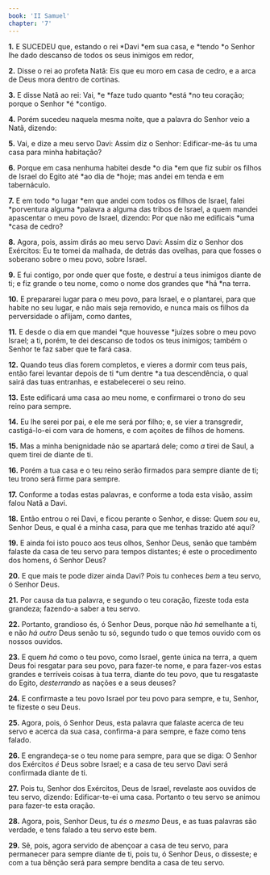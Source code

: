 ```yaml
---
book: 'II Samuel'
chapter: '7'
---
```


**1.** E SUCEDEU que, estando o rei *Davi *em sua casa, e *tendo *o Senhor lhe dado descanso de todos os seus inimigos em redor,

**2.** Disse o rei ao profeta Natã: Eis que eu moro em casa de cedro, e a arca de Deus mora dentro de cortinas.

**3.** E disse Natã ao rei: Vai, *e *faze tudo quanto *está *no teu coração; porque o Senhor *é *contigo.

**4.** Porém sucedeu naquela mesma noite, que a palavra do Senhor veio a Natã, dizendo:

**5.** Vai, e dize a meu servo Davi: Assim diz o Senhor: Edificar-me-ás tu uma casa para minha habitação?

**6.** Porque em casa nenhuma habitei desde *o dia *em que fiz subir os filhos de Israel do Egito até *ao dia de *hoje; mas andei em tenda e em tabernáculo.

**7.** E em todo *o lugar *em que andei com todos os filhos de Israel, falei *porventura alguma *palavra a alguma das tribos de Israel, a quem mandei apascentar o meu povo de Israel, dizendo: Por que não me edificais *uma *casa de cedro?

**8.** Agora, pois, assim dirás ao meu servo Davi: Assim diz o Senhor dos Exércitos: Eu te tomei da malhada, de detrás das ovelhas, para que fosses o soberano sobre o meu povo, sobre Israel.

**9.** E fui contigo, por onde quer que foste, e destruí a teus inimigos diante de ti; e fiz grande o teu nome, como o nome dos grandes que *há *na terra.

**10.** E prepararei lugar para o meu povo, para Israel, e o plantarei, para que habite no seu lugar, e não mais seja removido, e nunca mais os filhos da perversidade o aflijam, como dantes,

**11.** E desde o dia em que mandei *que houvesse *juízes sobre o meu povo Israel; a ti, porém, te dei descanso de todos os teus inimigos; também o Senhor te faz saber que te fará casa.

**12.** Quando teus dias forem completos, e vieres a dormir com teus pais, então farei levantar depois de ti *um dentre *a tua descendência, o qual sairá das tuas entranhas, e estabelecerei o seu reino.

**13.** Este edificará uma casa ao meu nome, e confirmarei o trono do seu reino para sempre.

**14.** Eu lhe serei por pai, e ele me será por filho; e, se vier a transgredir, castigá-lo-ei com vara de homens, e com açoites de filhos de homens.

**15.** Mas a minha benignidade não se apartará dele; como *a* tirei de Saul, a quem tirei de diante de ti.

**16.** Porém a tua casa e o teu reino serão firmados para sempre diante de ti; teu trono será firme para sempre.

**17.** Conforme a todas estas palavras, e conforme a toda esta visão, assim falou Natã a Davi.

**18.** Então entrou o rei Davi, e ficou perante o Senhor, e disse: Quem *sou* eu, Senhor Deus, e qual é a minha casa, para que me tenhas trazido até aqui?

**19.** E ainda foi isto pouco aos teus olhos, Senhor Deus, senão que também falaste da casa de teu servo para tempos distantes; é este o procedimento dos homens, ó Senhor Deus?

**20.** E que mais te pode dizer ainda Davi? Pois tu conheces *bem* a teu servo, ó Senhor Deus.

**21.** Por causa da tua palavra, e segundo o teu coração, fizeste toda esta grandeza; fazendo-a saber a teu servo.

**22.** Portanto, grandioso és, ó Senhor Deus, porque não *há* semelhante a ti, e não *há outro* Deus senão tu só, segundo tudo o que temos ouvido com os nossos ouvidos.

**23.** E quem *há* como o teu povo, como Israel, gente única na terra, a quem Deus foi resgatar para seu povo, para fazer-te nome, e para fazer-vos estas grandes e terríveis coisas à tua terra, diante do teu povo, que tu resgataste do Egito, *desterrando* as nações e a seus deuses?

**24.** E confirmaste a teu povo Israel por teu povo para sempre, e tu, Senhor, te fizeste o seu Deus.

**25.** Agora, pois, ó Senhor Deus, esta palavra que falaste acerca de teu servo e acerca da sua casa, confirma-a para sempre, e faze como tens falado.

**26.** E engrandeça-se o teu nome para sempre, para que se diga: O Senhor dos Exércitos *é* Deus sobre Israel; e a casa de teu servo Davi será confirmada diante de ti.

**27.** Pois tu, Senhor dos Exércitos, Deus de Israel, revelaste aos ouvidos de teu servo, dizendo: Edificar-te-ei uma casa. Portanto o teu servo se animou para fazer-te esta oração.

**28.** Agora, pois, Senhor Deus, tu *és* o *mesmo* Deus, e as tuas palavras são verdade, e tens falado a teu servo este bem.

**29.** Sê, pois, agora servido de abençoar a casa de teu servo, para permanecer para sempre diante de ti, pois tu, ó Senhor Deus, o disseste; e com a tua bênção será para sempre bendita a casa de teu servo.